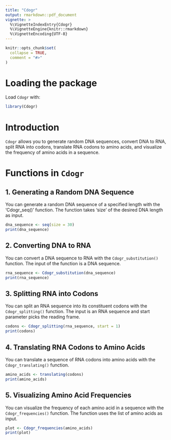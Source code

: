 ```yaml
---
title: "Cdogr"
output: rmarkdown::pdf_document
vignette: >
  %\VignetteIndexEntry{Cdogr}
  %\VignetteEngine{knitr::rmarkdown}
  %\VignetteEncoding{UTF-8}
---
```


```r
knitr::opts_chunk$set(
  collapse = TRUE,
  comment = "#>"
)
```
# Loading the package

Load `Cdogr` with:

```r
library(Cdogr)
```
# Introduction

`Cdogr` allows you to generate random DNA sequences, convert DNA to RNA, split RNA into codons, translate RNA codons to amino acids, and visualize the frequency of amino acids in a sequence.


# Functions in `Cdogr`

## 1. Generating a Random DNA Sequence

You can generate a random DNA sequence of a specified length with the 'Cdogr_seq()' function. The function takes 'size' of the desired DNA length as input.

```r
dna_sequence <- seq(size = 30)
print(dna_sequence)
```

## 2. Converting DNA to RNA

You can convert a DNA sequence to RNA with the `Cdogr_substitution()` function. The input of the function is a DNA sequence.

```r
rna_sequence <- Cdogr_substitution(dna_sequence)
print(rna_sequence)
```

## 3. Splitting RNA into Codons

You can split an RNA sequence into its constituent codons with the `Cdogr_splitting()` function. The input is an RNA sequence and start parameter picks the reading frame.

```r
codons <- Cdogr_splitting(rna_sequence, start = 1)
print(codons)
```

## 4. Translating RNA Codons to Amino Acids

You can translate a sequence of RNA codons into amino acids with the `Cdogr_translating()` function.

```r
amino_acids <- translating(codons)
print(amino_acids)
```

## 5. Visualizing Amino Acid Frequencies

You can visualize the frequency of each amino acid in a sequence with the `Cdogr_frequencies()` function. The function uses the list of amino acids as input. 

```r
plot <- Cdogr_frequencies(amino_acids)
print(plot)
```

